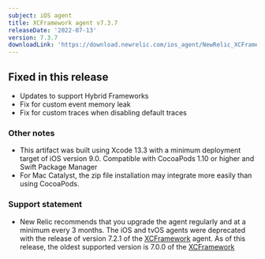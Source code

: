 ```yaml
---
subject: iOS agent
title: XCFramework agent v7.3.7
releaseDate: '2022-07-13'
version: 7.3.7
downloadLink: 'https://download.newrelic.com/ios_agent/NewRelic_XCFramework_Agent_7.3.7.zip'
---
```


## Fixed in this release

* Updates to support Hybrid Frameworks
* Fix for custom event memory leak
* Fix for custom traces when disabling default traces

### Other notes

* This artifact was built using Xcode 13.3 with a minimum deployment target of iOS version 9.0. Compatible with CocoaPods 1.10 or higher and Swift Package Manager
* For Mac Catalyst, the zip file installation may integrate more easily than using CocoaPods.

### Support statement

* New Relic recommends that you upgrade the agent regularly and at a minimum every 3 months. The iOS and tvOS agents were deprecated with the release of version 7.2.1 of the [XCFramework](https://docs.newrelic.com/docs/release-notes/mobile-release-notes/xcframework-release-notes/xcframework-agent-700) agent. As of this release, the oldest supported version is 7.0.0 of the [XCFramework](https://docs.newrelic.com/docs/release-notes/mobile-release-notes/ios-release-notes/ios-agent-700)
